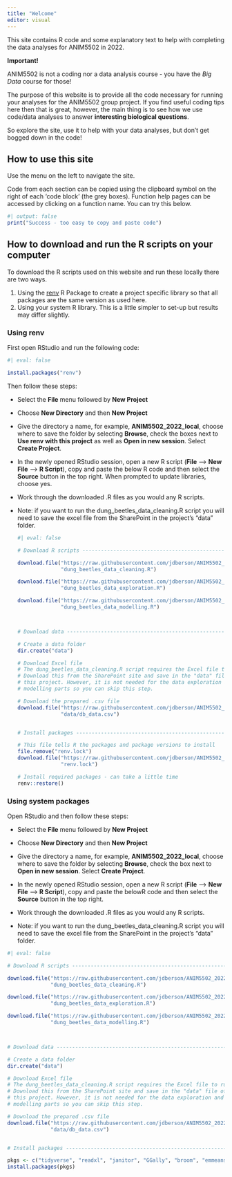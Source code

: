```yaml
---
title: "Welcome"
editor: visual
---
```


This site contains R code and some explanatory text to help with completing the data analyses for ANIM5502 in 2022.

**Important!**

ANIM5502 is not a coding nor a data analysis course - you have the *Big Data* course for those!

The purpose of this website is to provide all the code necessary for running your analyses for the ANIM5502 group project. If you find useful coding tips here then that is great, however, the main thing is to see how we use code/data analyses to answer **interesting biological questions**.

So explore the site, use it to help with your data analyses, but don't get bogged down in the code!

## How to use this site

Use the menu on the left to navigate the site.

Code from each section can be copied using the clipboard symbol on the right of each 'code block' (the grey boxes). Function help pages can be accessed by clicking on a function name. You can try this below.

```r
#| output: false
print("Success - too easy to copy and paste code")
```

## How to download and run the R scripts on your computer

To download the R scripts used on this website and run these locally there are two ways.

1.  Using the [renv](https://rstudio.github.io/renv/articles/renv.html) R Package to create a project specific library so that all packages are the same version as used here.
2.  Using your system R library. This is a little simpler to set-up but results may differ slightly.

### Using renv

First open RStudio and run the following code:

```r
#| eval: false

install.packages("renv")
```

Then follow these steps:

-   Select the **File** menu followed by **New Project**

-   Choose **New Directory** and then **New Project**

-   Give the directory a name, for example, **ANIM5502_2022_local**, choose where to save the folder by selecting **Browse**, check the boxes next to **Use renv with this project** as well as **Open in new session**. Select **Create Project**.

-   In the newly opened RStudio session, open a new R script (**File** --\> **New File** --\> **R Script**), copy and paste the below R code and then select the **Source** button in the top right. When prompted to update libraries, choose yes.

-   Work through the downloaded .R files as you would any R scripts.

-   Note: if you want to run the dung_beetles_data_cleaning.R script you will need to save the excel file from the SharePoint in the project's "data" folder.

    ```r
    #| eval: false

    # Download R scripts ------------------------------------------------------

    download.file("https://raw.githubusercontent.com/jdberson/ANIM5502_2022/main/code/dung_beetles_data_cleaning.R",
                  "dung_beetles_data_cleaning.R")

    download.file("https://raw.githubusercontent.com/jdberson/ANIM5502_2022/main/code/dung_beetles_data_exploration.R",
                  "dung_beetles_data_exploration.R")

    download.file("https://raw.githubusercontent.com/jdberson/ANIM5502_2022/main/code/dung_beetles_data_modelling.R",
                  "dung_beetles_data_modelling.R")



    # Download data -----------------------------------------------------------

    # Create a data folder 
    dir.create("data")

    # Download Excel file
    # The dung_beetles_data_cleaning.R script requires the Excel file to run.
    # Download this from the SharePoint site and save in the "data" file of
    # this project. However, it is not needed for the data exploration and 
    # modelling parts so you can skip this step.

    # Download the prepared .csv file
    download.file("https://raw.githubusercontent.com/jdberson/ANIM5502_2022/main/data/db_data.csv",
                  "data/db_data.csv")


    # Install packages --------------------------------------------------------

    # This file tells R the packages and package versions to install
    file.remove("renv.lock")
    download.file("https://raw.githubusercontent.com/jdberson/ANIM5502_2022/main/renv.lock",
                  "renv.lock")

    # Install required packages - can take a little time
    renv::restore()
    ```

### Using system packages

Open RStudio and then follow these steps:

-   Select the **File** menu followed by **New Project**

-   Choose **New Directory** and then **New Project**

-   Give the directory a name, for example, **ANIM5502_2022_local**, choose where to save the folder by selecting **Browse**, check the box next to **Open in new session**. Select **Create Project**.

-   In the newly opened RStudio session, open a new R script (**File** --\> **New File** --\> **R Script**), copy and paste the belowR code and then select the **Source** button in the top right.

-   Work through the downloaded .R files as you would any R scripts.

-   Note: if you want to run the dung_beetles_data_cleaning.R script you will need to save the excel file from the SharePoint in the project's "data" folder.

```r
#| eval: false

# Download R scripts ------------------------------------------------------

download.file("https://raw.githubusercontent.com/jdberson/ANIM5502_2022/main/code/dung_beetles_data_cleaning.R",
              "dung_beetles_data_cleaning.R")

download.file("https://raw.githubusercontent.com/jdberson/ANIM5502_2022/main/code/dung_beetles_data_exploration.R",
              "dung_beetles_data_exploration.R")

download.file("https://raw.githubusercontent.com/jdberson/ANIM5502_2022/main/code/dung_beetles_data_modelling.R",
              "dung_beetles_data_modelling.R")



# Download data -----------------------------------------------------------

# Create a data folder 
dir.create("data")

# Download Excel file
# The dung_beetles_data_cleaning.R script requires the Excel file to run.
# Download this from the SharePoint site and save in the "data" file of
# this project. However, it is not needed for the data exploration and 
# modelling parts so you can skip this step.

# Download the prepared .csv file
download.file("https://raw.githubusercontent.com/jdberson/ANIM5502_2022/main/data/db_data.csv",
              "data/db_data.csv")


# Install packages --------------------------------------------------------

pkgs <- c("tidyverse", "readxl", "janitor", "GGally", "broom", "emmeans")
install.packages(pkgs)


```
